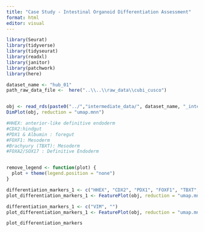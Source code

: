 ```yaml
---
title: "Case Study - Intestinal Organoid Differentiation Assessment"
format: html
editor: visual
---
```


```r
library(Seurat)
library(tidyverse)
library(tidyseurat)
library(readxl)
library(janitor)
library(patchwork)
library(here)
```


```r
dataset_name <- "hub_01"
path_raw_data_file <-  here("..\\..\\raw_data\\cubi_cusco")


obj <- read_rds(paste0("../","intermediate_data/", dataset_name, "_integrated_", ".rds"))
DimPlot(obj, reduction = "umap.mnn")
```

```r
#HHEX: anterior-like definitive endoderm
#CDX2:hindgut
#PDX1 & Albumin : foregut
#FOXF1: Mesoderm
#Brachyury (TBXT): Mesoderm
#FOXA2/SOX17 : Definitive Endoderm


remove_legend <- function(plot) {
  plot + theme(legend.position = "none")
}

differentiation_markers_1 <- c("HHEX", "CDX2", "PDX1", "FOXF1", "TBXT", "FOXA2", "SOX17")
plot_differentiation_markers_1 <- FeaturePlot(obj, reduction = "umap.mnn", features = differentiation_markers, combine=F ) 

differentiation_markers_1 <- c("VIM", "")
plot_differentiation_markers_1 <- FeaturePlot(obj, reduction = "umap.mnn", features = differentiation_markers, combine=F ) 

plot_differentiation_markers
```

```r

```

